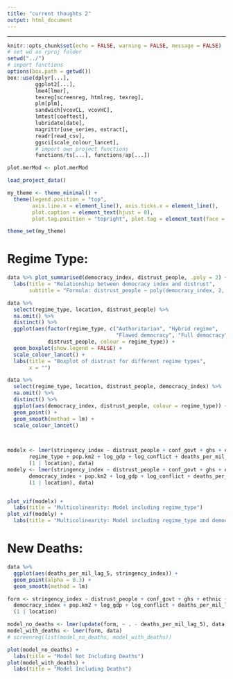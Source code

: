 ```yaml
---
title: "current thoughts 2"
output: html_document
---
```

---

```r
knitr::opts_chunk$set(echo = FALSE, warning = FALSE, message = FALSE)
# set wd as rproj folder
setwd("../")
# import functions
options(box.path = getwd())
box::use(dplyr[...],
         ggplot2[...],
         lme4[lmer],
         texreg[screenreg, htmlreg, texreg],
         plm[plm],
         sandwich[vcovCL, vcovHC],
         lmtest[coeftest],
         lubridate[date],
         magrittr[use_series, extract],
         readr[read_csv],
         ggsci[scale_colour_lancet],
         # import own project functions
         functions/ts[...], functions/ap[...])

plot.merMod <- plot.merMod

load_project_data()

my_theme <- theme_minimal() +
  theme(legend.position = "top",
        axis.line.x = element_line(), axis.ticks.x = element_line(),
        plot.caption = element_text(hjust = 0),
        plot.tag.position = "topright", plot.tag = element_text(face = "bold"))

theme_set(my_theme)

```

# Regime Type:
```r

data %>% plot_summarised(democracy_index, distrust_people, .poly = 2) +
  labs(title = "Relationship between democracy index and distrust",
       subtitle = "Formula: distrust_people ~ poly(democracy_index, 2, raw = TRUE)")

data %>% 
  select(regime_type, location, distrust_people) %>% 
  na.omit() %>% 
  distinct() %>% 
  ggplot(aes(factor(regime_type, c("Authoritarian", "Hybrid regime",
                                   "Flawed democracy", "Full democracy")), 
             distrust_people, colour = regime_type)) +
  geom_boxplot(show.legend = FALSE) +
  scale_colour_lancet() +
  labs(title = "Boxplot of distrust for different regime types",
       x = "")

data %>% 
  select(regime_type, location, distrust_people, democracy_index) %>% 
  na.omit() %>% 
  distinct() %>% 
  ggplot(aes(democracy_index, distrust_people, colour = regime_type)) +
  geom_point() +
  geom_smooth(method = lm) +
  scale_colour_lancet()

  
```

```r
modelx <- lmer(stringency_index ~ distrust_people + conf_govt + ghs + ethnic + 
       regime_type + pop.km2 + log_gdp + log_conflict + deaths_per_mil_lag_5 +
       (1 | location), data)
modely <- lmer(stringency_index ~ distrust_people + conf_govt + ghs + ethnic + regime_type +
       democracy_index + pop.km2 + log_gdp + log_conflict + deaths_per_mil_lag_5 +
       (1 | location), data)


plot_vif(modelx) + 
  labs(title = "Multicolinearity: Model including regime_type")
plot_vif(modely) +
  labs(title = "Multicolinearity: Model including regime_type and democracy_index")

```


# New Deaths:
```r
data %>% 
  ggplot(aes(deaths_per_mil_lag_5, stringency_index)) +
  geom_point(alpha = 0.3) +
  geom_smooth(method = lm)
```

```r
form <- stringency_index ~ distrust_people + conf_govt + ghs + ethnic +  
  democracy_index + pop.km2 + log_gdp + log_conflict + deaths_per_mil_lag_5 +  
  (1 | location)

model_no_deaths <- lmer(update(form, ~ . - deaths_per_mil_lag_5), data) #  - deaths_per_mil_lag_5
model_with_deaths <- lmer(form, data)
# screenreg(list(model_no_deaths, model_with_deaths))

plot(model_no_deaths) +
  labs(title = "Model Not Including Deaths")
plot(model_with_deaths) +
  labs(title = "Model Including Deaths")

```

